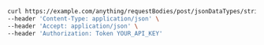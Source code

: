 ```bash showLineNumbers copy filename="Request Body Post Json Data Types String usage example"
curl https://example.com/anything/requestBodies/post/jsonDataTypes/string \
--header 'Content-Type: application/json' \
--header 'Accept: application/json' \
--header 'Authorization: Token YOUR_API_KEY'
```
